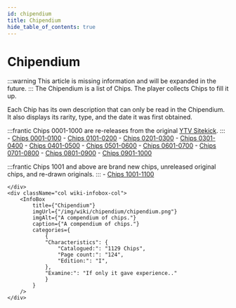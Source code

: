 ```yaml
---
id: chipendium
title: Chipendium
hide_table_of_contents: true
---
```



# Chipendium

<div className="row wiki-parent">
    <div className="col wiki-content-col">
:::warning	
This article is missing information and will be expanded in the future. 
:::
The Chipendium is a list of Chips. The player collects Chips to fill it up.

Each Chip has its own description that can only be read in the Chipendium. It also displays its rarity, type, and the date it was first obtained.

:::frantic
	Chips 0001-1000 are re-releases from the original [YTV Sitekick](/docs/YTV/Sitekick/).
:::
	- [Chips 0001-0100](/docs/chipendium/0001-0100)
	- [Chips 0101-0200](/docs/chipendium/0101-0200)
	- [Chips 0201-0300](/docs/chipendium/0201-0300)
	- [Chips 0301-0400](/docs/chipendium/0301-0400)
	- [Chips 0401-0500](/docs/chipendium/0401-0500)
	- [Chips 0501-0600](/docs/chipendium/0501-0600)
	- [Chips 0601-0700](/docs/chipendium/0601-0700)
	- [Chips 0701-0800](/docs/chipendium/0701-0800)
	- [Chips 0801-0900](/docs/chipendium/0801-0900)
	- [Chips 0901-1000](/docs/chipendium/0901-1000)

:::frantic
	Chips 1001 and above are brand new chips, unreleased original chips, and re-drawn originals.
:::
	- [Chips 1001-1100](/docs/chipendium/1001-1100)

    </div>
    <div className="col wiki-infobox-col">
        <InfoBox 
            title={"Chipendium"}
            imgUrl={"/img/wiki/chipendium/chipendium.png"}
            imgAlt={"A compendium of chips."}
            caption={"A compendium of chips."}
            categories={
                {
                "Characteristics": {
                    "Catalogued:": "1129 Chips",
					"Page count:": "124",
					"Edition:": "I",
                },
                "Examine:": "If only it gave experience.."
                }
            }
        />
    </div>
</div>
